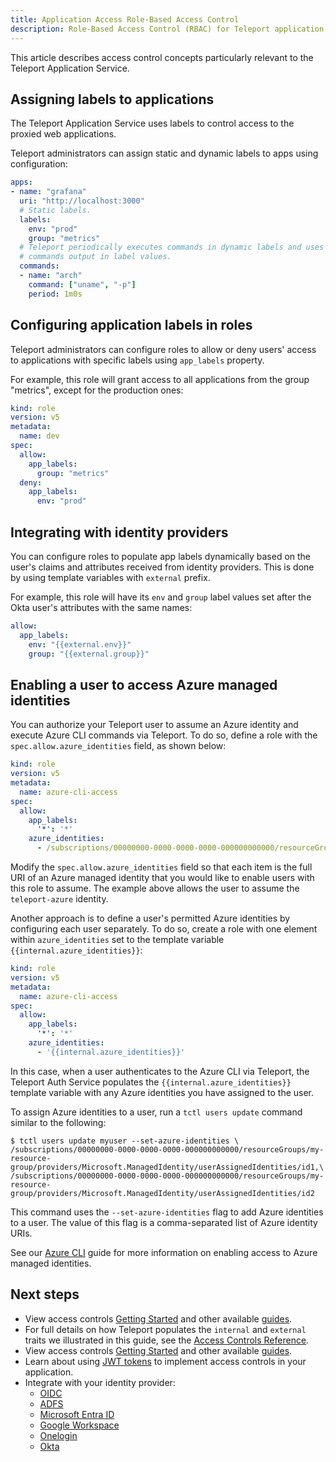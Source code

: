 ```yaml
---
title: Application Access Role-Based Access Control
description: Role-Based Access Control (RBAC) for Teleport application access.
---
```


This article describes access control concepts particularly relevant to the
Teleport Application Service.

## Assigning labels to applications

The Teleport Application Service uses labels to control access to the proxied
web applications.

Teleport administrators can assign static and dynamic labels to apps using
configuration:

```yaml
apps:
- name: "grafana"
  uri: "http://localhost:3000"
  # Static labels.
  labels:
    env: "prod"
    group: "metrics"
  # Teleport periodically executes commands in dynamic labels and uses the
  # commands output in label values.
  commands:
  - name: "arch"
    command: ["uname", "-p"]
    period: 1m0s
```

## Configuring application labels in roles

Teleport administrators can configure roles to allow or deny users' access to
applications with specific labels using `app_labels` property.

For example, this role will grant access to all applications from the group
"metrics", except for the production ones:

```yaml
kind: role
version: v5
metadata:
  name: dev
spec:
  allow:
    app_labels:
      group: "metrics"
  deny:
    app_labels:
      env: "prod"
```

## Integrating with identity providers

You can configure roles to populate app labels dynamically based on the user's
claims and attributes received from identity providers. This is done by using
template variables with `external` prefix.

For example, this role will have its `env` and `group` label values set after
the Okta user's attributes with the same names:

```yaml
allow:
  app_labels:
    env: "{{external.env}}"
    group: "{{external.group}}"
```

## Enabling a user to access Azure managed identities

You can authorize your Teleport user to assume an Azure identity and execute
Azure CLI commands via Teleport. To do so, define a role with the
`spec.allow.azure_identities` field, as shown below:

```yaml
kind: role
version: v5
metadata:
  name: azure-cli-access
spec:
  allow:
    app_labels:
      '*': '*'
    azure_identities:
      - /subscriptions/00000000-0000-0000-0000-000000000000/resourceGroups/my-resource-group/providers/Microsoft.ManagedIdentity/userAssignedIdentities/teleport-azure

```

Modify the `spec.allow.azure_identities` field so that each item is the full URI
of an Azure managed identity that you would like to enable users with this role
to assume. The example above allows the user to assume the `teleport-azure`
identity. 

Another approach is to define a user's permitted Azure identities by configuring
each user separately. To do so, create a role with one element within
`azure_identities` set to the template variable `{{internal.azure_identities}}`:

```yaml
kind: role
version: v5
metadata:
  name: azure-cli-access
spec:
  allow:
    app_labels:
      '*': '*'
    azure_identities:
      - '{{internal.azure_identities}}'
```

In this case, when a user authenticates to the Azure CLI via Teleport, the
Teleport Auth Service populates the `{{internal.azure_identities}}` template
variable with any Azure identities you have assigned to the user.

To assign Azure identities to a user, run a `tctl users update` command similar
to the following:

```code
$ tctl users update myuser --set-azure-identities \
/subscriptions/00000000-0000-0000-0000-000000000000/resourceGroups/my-resource-group/providers/Microsoft.ManagedIdentity/userAssignedIdentities/id1,\
/subscriptions/00000000-0000-0000-0000-000000000000/resourceGroups/my-resource-group/providers/Microsoft.ManagedIdentity/userAssignedIdentities/id2
```

This command uses the `--set-azure-identities` flag to add Azure identities to a
user. The value of this flag is a comma-separated list of Azure identity URIs.

See our [Azure
CLI](./cloud-apis/azure.mdx#step-34-enable-your-user-to-access-azure-clis) guide
for more information on enabling access to Azure managed identities.

## Next steps

- View access controls [Getting Started](../../zero-trust-access/access-controls/getting-started.mdx)
  and other available [guides](../../zero-trust-access/access-controls/guides/guides.mdx).
- For full details on how Teleport populates the `internal` and `external`
  traits we illustrated in this guide, see the [Access
  Controls Reference](../../reference/access-controls/roles.mdx).
- View access controls [Getting Started](../../zero-trust-access/access-controls/getting-started.mdx)
  and other available [guides](../../zero-trust-access/access-controls/guides/guides.mdx).
- Learn about using [JWT tokens](./jwt/introduction.mdx) to implement access
  controls in your application.
- Integrate with your identity provider:
  - [OIDC](../../zero-trust-access/access-controls/sso/oidc.mdx)
  - [ADFS](../../zero-trust-access/access-controls/sso/adfs.mdx)
  - [Microsoft Entra ID](../../zero-trust-access/access-controls/sso/azuread.mdx)
  - [Google Workspace](../../zero-trust-access/access-controls/sso/google-workspace.mdx)
  - [Onelogin](../../zero-trust-access/access-controls/sso/one-login.mdx)
  - [Okta](../../zero-trust-access/access-controls/sso/okta.mdx)
